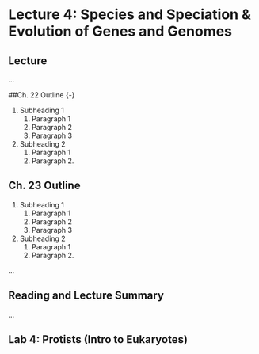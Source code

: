 # Lecture 4: Species and Speciation & Evolution of Genes and Genomes {-}
 
## Lecture {-}

...

##Ch. 22 Outline {-}

1. Subheading 1
    1. Paragraph 1
    1. Paragraph 2
    1. Paragraph 3
1. Subheading 2
    1. Paragraph 1 
    1. Paragraph 2.
    
  
## Ch. 23 Outline {-}

1. Subheading 1
    1. Paragraph 1
    1. Paragraph 2
    1. Paragraph 3
1. Subheading 2
    1. Paragraph 1 
    1. Paragraph 2.
    
...

## Reading and Lecture Summary {-}

...

## Lab 4: Protists (Intro to Eukaryotes) {-}